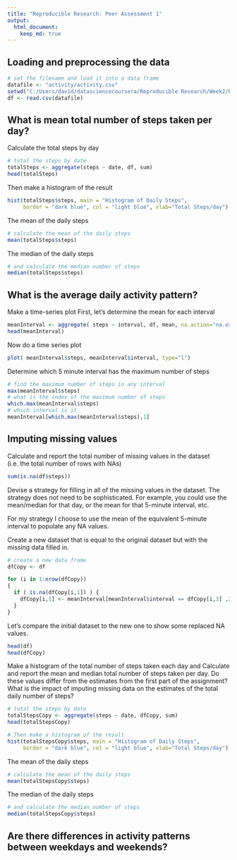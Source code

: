 ```yaml
---
title: "Reproducible Research: Peer Assessment 1"
output: 
  html_document:
    keep_md: true
---
```



## Loading and preprocessing the data

```r
# set the filename and load it into a data frame
datafile <- "activity/activity.csv"
setwd("C:/Users/david/datasciencecoursera/Reproducible Research/Week2/Project1/RepData_PeerAssessment1")
df <- read.csv(datafile)

```


## What is mean total number of steps taken per day?
Calculate the total steps by day

```r
# total the steps by date
totalSteps <- aggregate(steps ~ date, df, sum)
head(totalSteps)
```

Then make a histogram of the result

```r
hist(totalSteps$steps, main = "Histogram of Daily Steps",
     border = "dark blue", col = "light blue", xlab="Total Steps/day")
```

The mean of the daily steps

```r
# calculate the mean of the daily steps
mean(totalSteps$steps)
```

The median of the daily steps

```r
# and calculate the median number of steps
median(totalSteps$steps)
```

## What is the average daily activity pattern?
Make a time-series plot
First, let's determine the mean for each interval
```r
meanInterval <- aggregate( steps ~ interval, df, mean, na.action="na.exclude")
head(meanInterval)
```

Now do a time series plot

```r
plot( meanInterval$steps, meanInterval$interval, type="l")
```

Determine which 5 minute interval has the maximum number of steps

```r
# find the maximum number of steps in any interval
max(meanInterval$steps)
# what is the index of the maximum number of steps
which.max(meanInterval$steps)
# which interval is it
meanInterval[which.max(meanInterval$steps),1]
```


## Imputing missing values
Calculate and report the total number of missing values in the dataset (i.e. the total number of rows with NAs)

```r
sum(is.na(df$steps))
```

Devise a strategy for filling in all of the missing values in the dataset. The strategy does not need to be sophisticated. For example, you could use the mean/median for that day, or the mean for that 5-minute interval, etc.

For my strategy I choose to use the mean of the equivalent 5-minute interval to populate any NA values.

Create a new dataset that is equal to the original dataset but with the missing data filled in.

```r
# create a new data frame
dfCopy <- df

for (i in 1:nrow(dfCopy)) 
{ 
  if ( is.na(dfCopy[i,1]) ) {
    dfCopy[i,1] <- meanInterval[meanInterval$interval == dfCopy[i,3] ,2]
  }
}
```

Let's compare the initial dataset to the new one to show some replaced NA values.

```r
head(df)
head(dfCopy)
```

Make a histogram of the total number of steps taken each day and Calculate and report the mean and median total number of steps taken per day. Do these values differ from the estimates from the first part of the assignment? What is the impact of imputing missing data on the estimates of the total daily number of steps?


```r
# total the steps by date
totalStepsCopy <- aggregate(steps ~ date, dfCopy, sum)
head(totalStepsCopy)

# Then make a histogram of the result
hist(totalStepsCopy$steps, main = "Histogram of Daily Steps",
     border = "dark blue", col = "light blue", xlab="Total Steps/day")
```

The mean of the daily steps

```r
# calculate the mean of the daily steps
mean(totalStepsCopy$steps)
```

The median of the daily steps

```r
# and calculate the median number of steps
median(totalStepsCopy$steps)
```



## Are there differences in activity patterns between weekdays and weekends?
